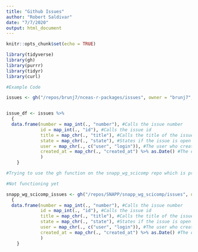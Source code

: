 ```yaml
---
title: "Github Issues"
author: "Robert Saldivar"
date: "7/7/2020"
output: html_document
---
```


```r
knitr::opts_chunk$set(echo = TRUE)
```

```r
library(tidyverse)
library(gh)
library(purrr)
library(tidyr)
library(curl)

```

```r

#Example Code

issues <- gh("/repos/brunj7/nceas-r-packages/issues", owner = "brunj7", repo = "nceas-r-packages", state = "all")


issue_df <- issues %>%
  {
  data.frame(number = map_int(., "number"), #Calls the issue number
             id = map_int(., "id"), #Calls the issue id
             title = map_chr(., "title"), #Calls the title of the issue
             state = map_chr(., "state"), #States if the issue is open or closed
             user = map_chr(., c("user", "login")), #The user who created the issue
             created_at = map_chr(., "created_at") %>% as.Date() #The date the issue was created
             )
    }

```


```r
#Trying to use the gh function on the snapp_wg_scicomp repo which is private.

#Not functioning yet

snapp_wg_scicomp_issues <- gh("/repos/SNAPP/snapp_wg_scicomp/issues", owner = "SNAPP", repo = "snapp_wg_scicomp") %>%
  {
  data.frame(number = map_int(., "number"), #Calls the issue number
             id = map_int(., "id"), #Calls the issue id
             title = map_chr(., "title"), #Calls the title of the issue
             state = map_chr(., "state"), #States if the issue is open or closed
             user = map_chr(., c("user", "login")), #The user who created the issue
             created_at = map_chr(., "created_at") %>% as.Date() #The date the issue was created
             )
    }
  
```

